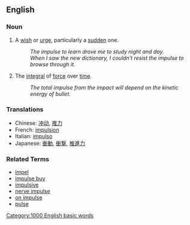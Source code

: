 ==English==

===Noun===
<!-- I don't think this is the most basic sense, but it's the most common, and the more physical sense seems to have been lost outside the technical definition given by physics -->
# A [[wish]] or [[urge]], particularly a [[sudden]] one.
#: ''The impulse to learn drove me to study night and day.''
#: ''When I saw the new dictionary, I couldn't resist the impulse to browse through it.''
# {{physics}} The [[integral]] of [[force]] over [[time]].
#: ''The total impulse from the impact will depend on the kinetic energy of bullet.''

===Translations===
*Chinese: [[冲动]], [[推力]]
*French: [[impulsion]]
*Italian: [[impulso]]
*Japanese: [[衝動]], [[衝撃]], [[推進力]]

===Related Terms===
*[[impel]]
*[[impulse buy]]
*[[impulsive]]
*[[nerve impulse]]
*[[on impulse]]
*[[pulse]]
[[Category:1000 English basic words]]